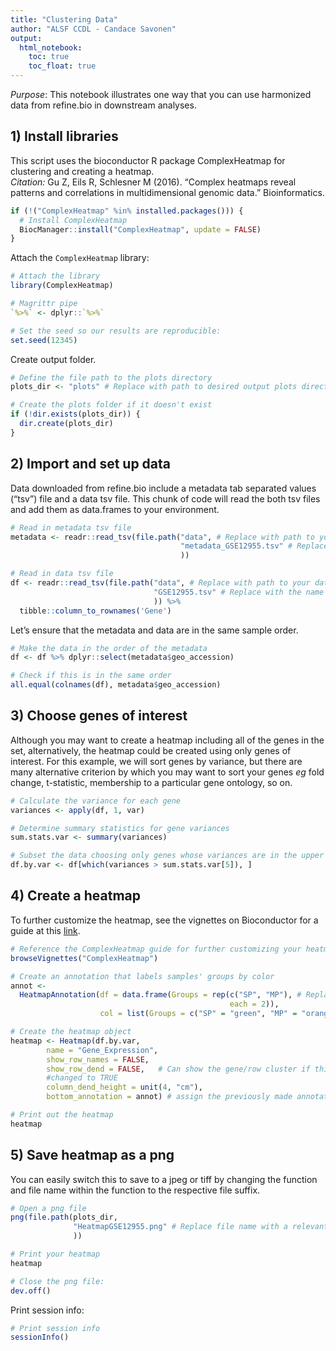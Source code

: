 ```yaml
---
title: "Clustering Data"
author: "ALSF CCDL - Candace Savonen"
output:   
  html_notebook: 
    toc: true
    toc_float: true
---
```


*Purpose*: This notebook illustrates one way that you can use harmonized data 
from refine.bio in downstream analyses.

## 1) Install libraries
This script uses the bioconductor R package ComplexHeatmap for clustering and 
creating a heatmap.
<br/> <i> Citation:</i> Gu Z, Eils R, Schlesner M (2016). “Complex heatmaps 
reveal patterns and correlations in multidimensional genomic data.” Bioinformatics.

```r
if (!("ComplexHeatmap" %in% installed.packages())) {
  # Install ComplexHeatmap
  BiocManager::install("ComplexHeatmap", update = FALSE)
}
```

Attach the `ComplexHeatmap` library:

```r
# Attach the library
library(ComplexHeatmap)

# Magrittr pipe
`%>%` <- dplyr::`%>%`

# Set the seed so our results are reproducible:
set.seed(12345)
```

Create output folder.

```r
# Define the file path to the plots directory
plots_dir <- "plots" # Replace with path to desired output plots directory

# Create the plots folder if it doesn't exist
if (!dir.exists(plots_dir)) {
  dir.create(plots_dir)
}
```

## 2) Import and set up data
Data downloaded from refine.bio include a metadata tab separated values ("tsv")
file and a data tsv file. This chunk of code will read the both tsv files and 
add them as data.frames to your environment.

```r
# Read in metadata tsv file
metadata <- readr::read_tsv(file.path("data", # Replace with path to your metadata file
                                      "metadata_GSE12955.tsv" # Replace with the name of your metadata file
                                      ))

# Read in data tsv file
df <- readr::read_tsv(file.path("data", # Replace with path to your data file
                                "GSE12955.tsv" # Replace with the name of your data file
                                )) %>%
  tibble::column_to_rownames('Gene')
```

Let's ensure that the metadata and data are in the same sample order. 

```r
# Make the data in the order of the metadata
df <- df %>% dplyr::select(metadata$geo_accession)

# Check if this is in the same order
all.equal(colnames(df), metadata$geo_accession)
```

## 3) Choose genes of interest
Although you may want to create a heatmap including all of the genes in the set,
alternatively, the heatmap could be created using only genes of interest. 
For this example, we will sort genes by variance, but there are many alternative
criterion by which you may want to sort your genes <i>eg</i> fold change,
t-statistic, membership to a particular gene ontology, so on. 

```r
# Calculate the variance for each gene
variances <- apply(df, 1, var)

# Determine summary statistics for gene variances
sum.stats.var <- summary(variances)

# Subset the data choosing only genes whose variances are in the upper quartile
df.by.var <- df[which(variances > sum.stats.var[5]), ]
```

## 4) Create a heatmap
To further customize the heatmap, see the vignettes on Bioconductor for a guide 
at this [link](https://bioconductor.org/packages/devel/bioc/vignettes/ComplexHeatmap/inst/doc/s1.introduction.html).

```r
# Reference the ComplexHeatmap guide for further customizing your heatmap
browseVignettes("ComplexHeatmap")

# Create an annotation that labels samples' groups by color
annot <-
  HeatmapAnnotation(df = data.frame(Groups = rep(c("SP", "MP"), # Replace with group names relevant to your data
                                                 each = 2)),
                    col = list(Groups = c("SP" = "green", "MP" = "orange"))) # Be sure to change the group names here as well -- a list of possible colors that can be used to replace the colors used here can be found at the following link: http://www.stat.columbia.edu/~tzheng/files/Rcolor.pdf

# Create the heatmap object
heatmap <- Heatmap(df.by.var, 
        name = "Gene_Expression",
        show_row_names = FALSE,
        show_row_dend = FALSE,   # Can show the gene/row cluster if this is 
        #changed to TRUE
        column_dend_height = unit(4, "cm"),
        bottom_annotation = annot) # assign the previously made annotation object

# Print out the heatmap
heatmap
```

## 5) Save heatmap as a png
You can easily switch this to save to a jpeg or tiff by changing the function 
and file name within the function to the respective file suffix.

```r
# Open a png file
png(file.path(plots_dir, 
              "HeatmapGSE12955.png" # Replace file name with a relevant output plot name
              ))

# Print your heatmap
heatmap

# Close the png file:
dev.off()
```

Print session info:

```r
# Print session info 
sessionInfo()
```
